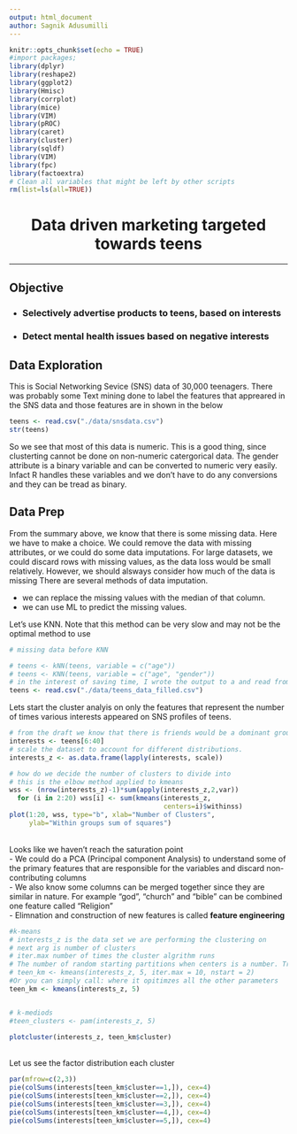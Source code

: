 ```yaml
---
output: html_document
author: Sagnik Adusumilli
---
```


```r
knitr::opts_chunk$set(echo = TRUE)
#import packages;
library(dplyr)
library(reshape2)
library(ggplot2)
library(Hmisc)
library(corrplot)
library(mice)
library(VIM)
library(pROC)
library(caret)
library(cluster)
library(sqldf)
library(VIM)
library(fpc)
library(factoextra)
# Clean all variables that might be left by other scripts
rm(list=ls(all=TRUE))
```
<center> <h1>Data driven marketing targeted towards teens</h1> </center>
<hr>
## Objective 
<ul>
<li><h3>Selectively advertise products to teens, based on interests</h3></li>
<li><h3>Detect mental health issues based on negative interests</h3></li>
</ul>

## Data Exploration
This is Social Networking Sevice (SNS) data of 30,000 teenagers. There was probably some Text mining done to label the features that appreared in the SNS data and those features are in shown in the below

```r
teens <- read.csv("./data/snsdata.csv")
str(teens)
```
So we see that most of this data is numeric. This is a good thing, since clusterting cannot be done on non-numeric catergorical data. The gender attribute is a binary variable and can be converted to numeric very easily. Infact R handles these variables and we don't have to do any conversions and they can be tread as binary.

## Data Prep
From the summary above, we know that there is some missing data. Here we have to make a choice. We could remove the data with missing attributes, or we could do some data imputations. For large datasets, we could discard rows with missing values, as the data loss would be small relatively. However, we should alsways consider how much of the data is missing
There are several methods of data imputation. <ul> 
<li>we can replace the missing values with the median of that column.</li>
<li>we can use ML to predict the missing values.</li>
</ul>
Let's use KNN. Note that this method can be very slow and may not be the optimal method to use
```r
# missing data before KNN

# teens <- kNN(teens, variable = c("age"))
# teens <- KNN(teens, variable = c("age", "gender"))
# in the interest of saving time, I wrote the output to a and read from there. So I don't have to run KNN every time
teens <- read.csv("./data/teens_data_filled.csv")
```
Lets start the cluster analyis on only the features that represent the number of times various interests appeared on SNS profiles of teens.
```r
# from the draft we know that there is friends would be a dominant group in all clusters, meaning all teenagers like friends.
interests <- teens[6:40]
# scale the dataset to account for different distributions.
interests_z <- as.data.frame(lapply(interests, scale))

# how do we decide the number of clusters to divide into
# this is the elbow method applied to kmeans
wss <- (nrow(interests_z)-1)*sum(apply(interests_z,2,var))
  for (i in 2:20) wss[i] <- sum(kmeans(interests_z,
                                       centers=i)$withinss)
plot(1:20, wss, type="b", xlab="Number of Clusters",
     ylab="Within groups sum of squares")
```
<br>Looks like we haven't reach the saturation point
<br> - We could do a PCA (Principal component Analysis) to understand some of the primary features that are responsible for the variables and discard non-contributing columns
<br> - We also know some columns can be merged together since they are similar in nature. For example "god", "church" and "bible" can be combined one feature called "Religion"
<br> - Elimnation and construction of new features is called **feature engineering**
```r
#k-means
# interests_z is the data set we are performing the clustering on
# next arg is number of clusters
# iter.max number of times the cluster algrithm runs
# The number of random starting partitions when centers is a number. Trying nstart > 1 is often recommended.
# teen_km <- kmeans(interests_z, 5, iter.max = 10, nstart = 2)
#Or you can simply call: where it opitimzes all the other parameters
teen_km <- kmeans(interests_z, 5)


# k-mediods
#teen_clusters <- pam(interests_z, 5)

plotcluster(interests_z, teen_km$cluster)


```
<br>Let us see the factor distribution each cluster
```r
par(mfrow=c(2,3))
pie(colSums(interests[teen_km$cluster==1,]), cex=4)
pie(colSums(interests[teen_km$cluster==2,]), cex=4)
pie(colSums(interests[teen_km$cluster==3,]), cex=4)
pie(colSums(interests[teen_km$cluster==4,]), cex=4)
pie(colSums(interests[teen_km$cluster==5,]), cex=4)
```